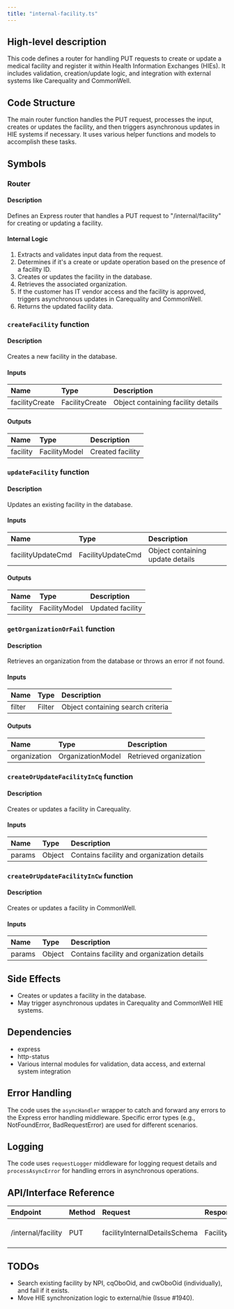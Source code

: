 ```yaml
---
title: "internal-facility.ts"
---
```


## High-level description
This code defines a router for handling PUT requests to create or update a medical facility and register it within Health Information Exchanges (HIEs). It includes validation, creation/update logic, and integration with external systems like Carequality and CommonWell.

## Code Structure
The main router function handles the PUT request, processes the input, creates or updates the facility, and then triggers asynchronous updates in HIE systems if necessary. It uses various helper functions and models to accomplish these tasks.

## Symbols

### Router
#### Description
Defines an Express router that handles a PUT request to "/internal/facility" for creating or updating a facility.

#### Internal Logic
1. Extracts and validates input data from the request.
2. Determines if it's a create or update operation based on the presence of a facility ID.
3. Creates or updates the facility in the database.
4. Retrieves the associated organization.
5. If the customer has IT vendor access and the facility is approved, triggers asynchronous updates in Carequality and CommonWell.
6. Returns the updated facility data.

### `createFacility` function
#### Description
Creates a new facility in the database.

#### Inputs
| Name | Type | Description |
|:-----|:-----|:------------|
| facilityCreate | FacilityCreate | Object containing facility details |

#### Outputs
| Name | Type | Description |
|:-----|:-----|:------------|
| facility | FacilityModel | Created facility |

### `updateFacility` function
#### Description
Updates an existing facility in the database.

#### Inputs
| Name | Type | Description |
|:-----|:-----|:------------|
| facilityUpdateCmd | FacilityUpdateCmd | Object containing update details |

#### Outputs
| Name | Type | Description |
|:-----|:-----|:------------|
| facility | FacilityModel | Updated facility |

### `getOrganizationOrFail` function
#### Description
Retrieves an organization from the database or throws an error if not found.

#### Inputs
| Name | Type | Description |
|:-----|:-----|:------------|
| filter | Filter | Object containing search criteria |

#### Outputs
| Name | Type | Description |
|:-----|:-----|:------------|
| organization | OrganizationModel | Retrieved organization |

### `createOrUpdateFacilityInCq` function
#### Description
Creates or updates a facility in Carequality.

#### Inputs
| Name | Type | Description |
|:-----|:-----|:------------|
| params | Object | Contains facility and organization details |

### `createOrUpdateFacilityInCw` function
#### Description
Creates or updates a facility in CommonWell.

#### Inputs
| Name | Type | Description |
|:-----|:-----|:------------|
| params | Object | Contains facility and organization details |

## Side Effects
- Creates or updates a facility in the database.
- May trigger asynchronous updates in Carequality and CommonWell HIE systems.

## Dependencies
- express
- http-status
- Various internal modules for validation, data access, and external system integration

## Error Handling
The code uses the `asyncHandler` wrapper to catch and forward any errors to the Express error handling middleware. Specific error types (e.g., NotFoundError, BadRequestError) are used for different scenarios.

## Logging
The code uses `requestLogger` middleware for logging request details and `processAsyncError` for handling errors in asynchronous operations.

## API/Interface Reference
| Endpoint | Method | Request | Response | Description |
|:---------|:-------|:--------|:---------|:------------|
| /internal/facility | PUT | facilityInternalDetailsSchema | FacilityDTO | Creates or updates a facility |

## TODOs
- Search existing facility by NPI, cqOboOid, and cwOboOid (individually), and fail if it exists.
- Move HIE synchronization logic to external/hie (Issue #1940).